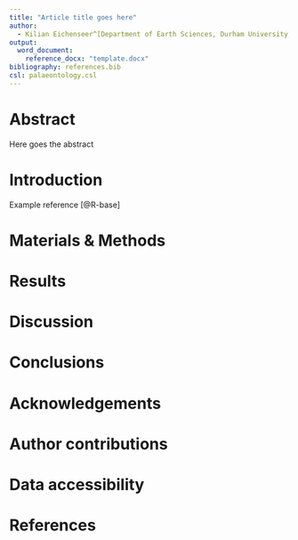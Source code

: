 ```yaml
---
title: "Article title goes here"
author: 
  - Kilian Eichenseer^[Department of Earth Sciences, Durham University, South Road, DH1 3LE, Durham, United Kingdom] and Lewis A. Jones^[Centro de Investigación Mariña, Grupo de Ecoloxía Animal, Universidade de Vigo, 36310 Vigo, Spain]
output: 
  word_document:
    reference_docx: "template.docx"
bibliography: references.bib
csl: palaeontology.csl
---
```


Abstract
===============================================================================

Here goes the abstract

# Introduction

Example reference [@R-base]

# Materials & Methods

# Results

# Discussion

# Conclusions

# Acknowledgements

# Author contributions

# Data accessibility

# References

